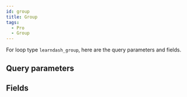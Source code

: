 ```yaml
---
id: group
title: Group
tags:
  - Pro
  - Group
---
```


For loop type `learndash_group`, here are the query parameters and fields.

## Query parameters

<QueryArgsList args={json.query_args} />

## Fields

<FieldsList fields={json.fields} />
